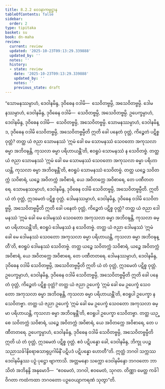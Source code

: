 ```yaml
---
title: 8.2.2 ဝေဒနာကမ္မဋ္ဌာန
tableOfContents: false
sidebar:
  order: 2
type: tipitaka
basket: su
book: dn-maha
review:
  current: review
  updated: '2025-10-23T09:13:29.339888'
  updated_by: ''
  notes: ''
  history:
  - state: review
    date: '2025-10-23T09:13:29.339888'
    updated_by: ''
    notes: ''
    previous_state: draft
---
```



<ReviewStatus review={frontmatter.review} showDetails={true} />

<HypothesisAnnotation frontmatter={frontmatter} />

<DynamicBreadcrumb />

<Division number="359" book="dn-maha" e="ch" v="7" p="221">

<Paragraph number="884" book="dn-maha">
“သောမနဿမ္ပာဟံ, ဒေဝါနမိန္ဒ, ဒုဝိဓေန ဝဒါမိ—  သေဝိတဗ္ဗမ္ပိ, အသေဝိတဗ္ဗမ္ပိ. ဒေါမနဿမ္ပာဟံ, ဒေဝါနမိန္ဒ, ဒုဝိဓေန ဝဒါမိ—  သေဝိတဗ္ဗမ္ပိ, အသေဝိတဗ္ဗမ္ပိ. ဥပေက္ခမ္ပာဟံ, ဒေဝါနမိန္ဒ, ဒုဝိဓေန ဝဒါမိ—  သေဝိတဗ္ဗမ္ပိ, အသေဝိတဗ္ဗမ္ပိ.
</Paragraph>

</Division>
<Division number="360" book="dn-maha" e="ch" v="7" p="221">

<Paragraph number="885" book="dn-maha">
သောမနဿမ္ပာဟံ, ဒေဝါနမိန္ဒ, ဒုဝိဓေန ဝဒါမိ သေဝိတဗ္ဗမ္ပိ, အသေဝိတဗ္ဗမ္ပီတိ ဣတိ ခေါ ပနေတံ ဝုတ္တံ, ကိဉ္စေတံ ပဋိစ္စ ဝုတ္တံ? တတ္ထ ယံ ဇညာ သောမနဿံ ‘ဣမံ ခေါ မေ သောမနဿံ သေဝတော အကုသလာ ဓမ္မာ အဘိဝဍ္ဎန္တိ, ကုသလာ ဓမ္မာ ပရိဟာယန္တီ’တိ, ဧဝရူပံ သောမနဿံ န သေဝိတဗ္ဗံ. တတ္ထ ယံ ဇညာ သောမနဿံ ‘ဣမံ ခေါ မေ သောမနဿံ သေဝတော အကုသလာ ဓမ္မာ ပရိဟာယန္တိ, ကုသလာ ဓမ္မာ အဘိဝဍ္ဎန္တီ’တိ, ဧဝရူပံ သောမနဿံ သေဝိတဗ္ဗံ. တတ္ထ ယဉ္စေ သဝိတက္ကံ သဝိစာရံ, ယဉ္စေ အဝိတက္ကံ အဝိစာရံ, ယေ အဝိတက္ကေ အဝိစာရေ, တေ ပဏီတတရေ. သောမနဿမ္ပာဟံ, ဒေဝါနမိန္ဒ, ဒုဝိဓေန ဝဒါမိ သေဝိတဗ္ဗမ္ပိ, အသေဝိတဗ္ဗမ္ပီတိ. ဣတိ ယံ တံ ဝုတ္တံ, ဣဒမေတံ ပဋိစ္စ ဝုတ္တံ.
</Paragraph>

</Division>
<Division number="361" book="dn-maha" e="ch" v="7" p="222">

<Paragraph number="886" book="dn-maha">
ဒေါမနဿမ္ပာဟံ, ဒေဝါနမိန္ဒ, ဒုဝိဓေန ဝဒါမိ သေဝိတဗ္ဗမ္ပိ, အသေဝိတဗ္ဗမ္ပီတိ ဣတိ ခေါ ပနေတံ ဝုတ္တံ, ကိဉ္စေတံ ပဋိစ္စ ဝုတ္တံ? တတ္ထ ယံ ဇညာ ဒေါမနဿံ ‘ဣမံ ခေါ မေ ဒေါမနဿံ သေဝတော အကုသလာ ဓမ္မာ အဘိဝဍ္ဎန္တိ, ကုသလာ ဓမ္မာ ပရိဟာယန္တီ’တိ, ဧဝရူပံ ဒေါမနဿံ န သေဝိတဗ္ဗံ. တတ္ထ ယံ ဇညာ ဒေါမနဿံ ‘ဣမံ ခေါ မေ ဒေါမနဿံ သေဝတော အကုသလာ ဓမ္မာ ပရိဟာယန္တိ, ကုသလာ ဓမ္မာ အဘိဝဍ္ဎန္တီ’တိ, ဧဝရူပံ ဒေါမနဿံ သေဝိတဗ္ဗံ. တတ္ထ ယဉ္စေ သဝိတက္ကံ သဝိစာရံ, ယဉ္စေ အဝိတက္ကံ အဝိစာရံ, ယေ အဝိတက္ကေ အဝိစာရေ, တေ ပဏီတတရေ. ဒေါမနဿမ္ပာဟံ, ဒေဝါနမိန္ဒ, ဒုဝိဓေန ဝဒါမိ သေဝိတဗ္ဗမ္ပိ, အသေဝိတဗ္ဗမ္ပီတိ ဣတိ ယံ တံ ဝုတ္တံ, ဣဒမေတံ ပဋိစ္စ ဝုတ္တံ.
</Paragraph>

</Division>
<Division number="362" book="dn-maha" e="ch" v="7" p="222">

<Paragraph number="887" book="dn-maha">
ဥပေက္ခမ္ပာဟံ, ဒေဝါနမိန္ဒ, ဒုဝိဓေန ဝဒါမိ သေဝိတဗ္ဗမ္ပိ, အသေဝိတဗ္ဗမ္ပီတိ ဣတိ ခေါ ပနေတံ ဝုတ္တံ, ကိဉ္စေတံ ပဋိစ္စ ဝုတ္တံ? တတ္ထ ယံ ဇညာ ဥပေက္ခံ ‘ဣမံ ခေါ မေ ဥပေက္ခံ သေဝတော အကုသလာ ဓမ္မာ အဘိဝဍ္ဎန္တိ, ကုသလာ ဓမ္မာ ပရိဟာယန္တီ’တိ, ဧဝရူပါ ဥပေက္ခာ န သေဝိတဗ္ဗာ. တတ္ထ ယံ ဇညာ ဥပေက္ခံ ‘ဣမံ ခေါ မေ ဥပေက္ခံ သေဝတော အကုသလာ ဓမ္မာ ပရိဟာယန္တိ, ကုသလာ ဓမ္မာ အဘိဝဍ္ဎန္တီ’တိ, ဧဝရူပါ ဥပေက္ခာ သေဝိတဗ္ဗာ. တတ္ထ ယဉ္စေ သဝိတက္ကံ သဝိစာရံ, ယဉ္စေ အဝိတက္ကံ အဝိစာရံ, ယေ အဝိတက္ကေ အဝိစာရေ, တေ ပဏီတတရေ. ဥပေက္ခမ္ပာဟံ, ဒေဝါနမိန္ဒ, ဒုဝိဓေန ဝဒါမိ သေဝိတဗ္ဗမ္ပိ, အသေဝိတဗ္ဗမ္ပီတိ ဣတိ ယံ တံ ဝုတ္တံ, ဣဒမေတံ ပဋိစ္စ ဝုတ္တံ.
</Paragraph>

</Division>
<Division number="363" book="dn-maha" e="ch" v="7" p="222">

<Paragraph number="888" book="dn-maha">
ဧဝံ ပဋိပန္နော ခေါ, ဒေဝါနမိန္ဒ, ဘိက္ခု ပပဉ္စသညာသင်္ခါနိရောဓသာရုပ္ပဂါမိနိံ ပဋိပဒံ ပဋိပန္နော ဟောတီ”တိ. ဣတ္ထံ ဘဂဝါ သက္ကဿ ဒေဝါနမိန္ဒဿ ပဉှံ ပုဋ္ဌော ဗျာကာသိ. အတ္တမနော သက္ကော ဒေဝါနမိန္ဒော ဘဂဝတော ဘာသိတံ အဘိနန္ဒိ အနုမောဒိ—  “ဧဝမေတံ, ဘဂဝါ, ဧဝမေတံ, သုဂတ. တိဏ္ဏာ မေတ္ထ ကင်္ခါ ဝိဂတာ ကထံကထာ ဘဂဝတော ပဉှဝေယျာကရဏံ သုတွာ”တိ.
</Paragraph>
</Division>